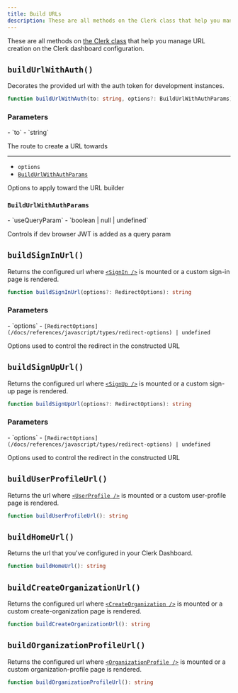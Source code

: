 ```yaml
---
title: Build URLs
description: These are all methods on the Clerk class that help you manage URL creation on the Clerk dashboard configuration.
---
```


These are all methods on [the Clerk class](/docs/references/javascript/clerk/clerk) that help you manage URL creation on the Clerk dashboard configuration.

## `buildUrlWithAuth()`

Decorates the provided url with the auth token for development instances.

```typescript
function buildUrlWithAuth(to: string, options?: BuildUrlWithAuthParams): string
```

### Parameters

<Properties>
  - `to`
  - `string`

  The route to create a URL towards

  ---

  - `options`
  - [`BuildUrlWithAuthParams`](#build-url-with-auth-params)

  Options to apply toward the URL builder
</Properties>

### `BuildUrlWithAuthParams`

<Properties>
  - `useQueryParam`
  - `boolean | null | undefined`

  Controls if dev browser JWT is added as a query param
</Properties>

## `buildSignInUrl()`

Returns the configured url where [`<SignIn />`](/docs/components/authentication/sign-in) is mounted or a custom sign-in page is rendered.

```typescript
function buildSignInUrl(options?: RedirectOptions): string
```

### Parameters

<Properties>
  - `options`
  - <code>[RedirectOptions](/docs/references/javascript/types/redirect-options) | undefined</code>

  Options used to control the redirect in the constructed URL
</Properties>

## `buildSignUpUrl()`

Returns the configured url where [`<SignUp />`](/docs/components/authentication/sign-up) is mounted or a custom sign-up page is rendered.

```typescript
function buildSignUpUrl(options?: RedirectOptions): string
```

### Parameters

<Properties>
  - `options`
  - <code>[RedirectOptions](/docs/references/javascript/types/redirect-options) | undefined</code>

  Options used to control the redirect in the constructed URL
</Properties>

## `buildUserProfileUrl()`

Returns the url where [`<UserProfile />`](/docs/components/user/user-profile) is mounted or a custom user-profile page is rendered.

```typescript
function buildUserProfileUrl(): string
```

## `buildHomeUrl()`

Returns the url that you've configured in your Clerk Dashboard.

```typescript
function buildHomeUrl(): string
```

## `buildCreateOrganizationUrl()`

Returns the configured url where [`<CreateOrganization />`](/docs/components/organization/create-organization) is mounted or a custom create-organization page is rendered.

```typescript
function buildCreateOrganizationUrl(): string
```

## `buildOrganizationProfileUrl()`

Returns the configured url where [`<OrganizationProfile />`](/docs/components/organization/organization-profile) is mounted or a custom organization-profile page is rendered.

```typescript
function buildOrganizationProfileUrl(): string
```
